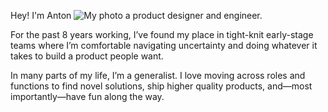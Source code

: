 
Hey! I'm Anton ![My photo](/me.jpeg) a product designer and engineer.

For the past 8 years working, I’ve found my place in tight-knit early-stage teams where I’m comfortable navigating uncertainty and doing whatever it takes to build a product people want.

In many parts of my life, I’m a generalist. I love moving across roles and functions to find novel solutions, ship higher quality products, and—most importantly—have fun along the way.
